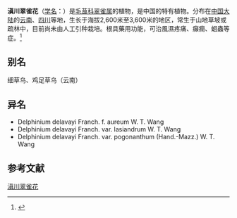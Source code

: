{{Speciesbox
| name = 滇川翠雀花
| status = 
| status_system = 
| image =
| genus = Delphinium
| species = delavayi
| authority = Franch.
}}

'''滇川翠雀花'''（[[学名|学名]]：{{lang|la|''Delphinium delavayi''}}）是[[毛茛科|毛茛科]][[翠雀属|翠雀属]]的植物，是中国的特有植物。分布在[[中国大陆|中国大陆]]的[[云南|云南]]、[[四川|四川]]等地，生长于海拔2,600米至3,600米的地区，常生于山地草坡或疏林中，目前尚未由人工引种栽培。根具藥用功能，可治風濕疼痛、癲癎、蛔蟲等症。<ref>{{Cite web|title=滇川翠雀花 ''Delphinium delavayi''（中国植物志）|url=http://www.iplant.cn/info/%E6%BB%87%E5%B7%9D%E7%BF%A0%E9%9B%80%E8%8A%B1?t=z|accessdate=2021-01-30|work=iPlant 植物智——植物物种信息系统|publisher=中国科学院植物研究所系统与进化植物学国家重点实验室|archive-date=2021-12-05|archive-url=https://web.archive.org/web/20211205091650/http://www.iplant.cn/info/%E6%BB%87%E5%B7%9D%E7%BF%A0%E9%9B%80%E8%8A%B1?t=z|dead-url=no}}</ref>

== 别名 ==
细草乌、鸡足草乌（云南）

== 异名 ==
* Delphinium delavayi Franch. f. aureum W. T. Wang
* Delphinium delavayi Franch. var. lasiandrum W. T. Wang
* Delphinium delavayi Franch. var. pogonanthum (Hand.-Mazz.) W. T. Wang

== 参考文献 ==
<references />


{{Taxonbar|from=Q15228386}}

[[Category:翠雀属|滇川翠雀花]]